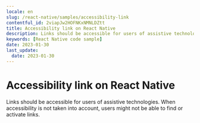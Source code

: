 ```yaml
---
locale: en
slug: /react-native/samples/accessibility-link
contentful_id: 2viapJw2HOFNKxNMNLDZtt
title: Accessibility link on React Native
description: Links should be accessible for users of assistive technologies.
keywords: [React Native code sample]
date: 2023-01-30
last_update:
  date: 2023-01-30
---
```


# Accessibility link on React Native

Links should be accessible for users of assistive technologies. When accessibility is not taken into account, users might not be able to find or activate links.

<CodeSample id="accessibility-link" locale="en" platform="react native"/>
